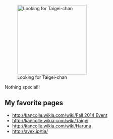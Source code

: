 [[File:De50f886471b860e49b641c63ad99040.jpg|thumb|220px|right|Looking for Taigei-chan]]

Nothing special!!

==My favorite pages==

* http://kancolle.wikia.com/wiki/[[Fall 2014 Event]]
* http://kancolle.wikia.com/wiki/[[Taigei]]
* http://kancolle.wikia.com/wiki/[[Haruna]]
* http://avex.jp/tia/